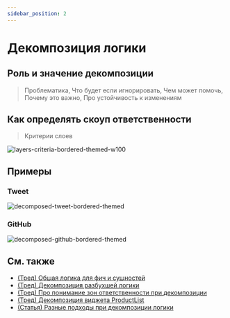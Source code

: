 ```yaml
---
sidebar_position: 2
---
```



# Декомпозиция логики

<WIP ticket="218" />

## Роль и значение декомпозиции

> Проблематика, Что будет если игнорировать, Чем может помочь, Почему это важно, Про устойчивость к изменениям

## Как определять скоуп ответственности

> Критерии слоев

![layers-criteria-bordered-themed-w100](/img/layers/criteria.png)

## Примеры

### Tweet

![decomposed-tweet-bordered-themed](/img/decompose-twitter.png)

### GitHub

![decomposed-github-bordered-themed](/img/decompose-github.jpg)

## См. также
- [(Тред) Общая логика для фич и сущностей](https://t.me/feature_sliced/4262)
- [(Тред) Декомпозиция разбухшей логики](https://t.me/feature_sliced/4210)
- [(Тред) Про понимание зон ответственности при декомпозиции](https://t.me/feature_sliced/4088)
- [(Тред) Декомпозиция виджета ProductList](https://t.me/feature_sliced/3828)
- [(Статья) Разные подходы при декомпозиции логики](https://www.pluralsight.com/guides/how-to-organize-your-react-+-redux-codebase)
